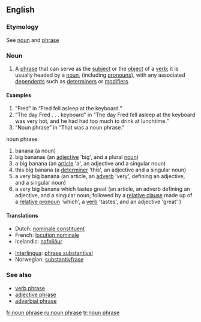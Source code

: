 {{wikipedia}}
==English==

===Etymology===
See [[noun]] and [[phrase]]

===Noun===
{{en-noun|sg=[[noun]] [[phrase]]}}

# {{grammar}} A [[phrase]] that can serve as the [[subject]] or the [[object]] of a [[verb]]; it is usually headed by a [[noun]], (including [[pronoun]]s), with any associated [[dependent]]s such as [[determiner]]s or [[modifier]]s.

{{rfc-header|Examples}}

====Examples====
# “Fred” in “Fred fell asleep at the keyboard.”
# “The day Fred . . . keyboard” in “The day Fred fell asleep at the keyboard was very hot, and he had had too much to drink at lunchtime.”
# “Noun phrase” in “That was a noun phrase.”
noun phrase:
# banana (a noun)
# big bananas (an [[adjective]] 'big', and a plural [[noun]])
# a big banana (an [[article]] 'a', an adjective and a singular noun)
# this big banana (a [[determiner]] 'this', an adjective and a singular noun)
# a very big banana (an article, an [[adverb]] 'very', defining an adjective, and a singular noun)
# a very big banana which tastes great (an article, an adverb defining an adjective, and a singular noun; followed by a [[relative clause]] made up of a [[relative pronoun]] 'which', a [[verb]] 'tastes', and an adjective 'great' )

====Translations====
{{top}}
*Dutch: [[nominale constituent]]
*French: [[locution nominale]] {{f}}
*Icelandic: [[nafnliður]] {{m}}
{{mid}}
*[[Interlingua]]: [[phrase substantival]]
*Norwegian: [[substantivfrase]]
{{bottom}}

===See also===
*[[verb phrase]]
*[[adjective phrase]]
*[[adverbial phrase]]

[[fr:noun phrase]]
[[ru:noun phrase]]
[[tr:noun phrase]]